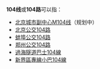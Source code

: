 {{线路名消歧义}}
'''104线'''或'''104路'''可以指：
* [[北京城市副中心M104线|北京城市副中心M104线]]（规划中）
* [[北京公交104路|北京公交104路]]
* [[蚌埠公交104路|蚌埠公交104路]]
* [[郑州公交104路|郑州公交104路]]
* [[過海隧道巴士104線|過海隧道巴士104線]]
* [[新界區專線小巴104線|新界區專線小巴104線]]

{{disambig|cat=四字路线名消歧义}}